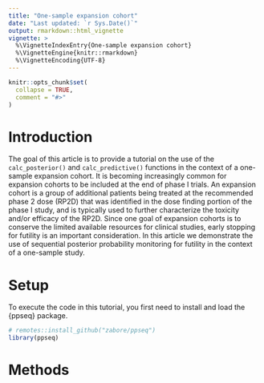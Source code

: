 ```yaml
---
title: "One-sample expansion cohort"
date: "Last updated: `r Sys.Date()`"
output: rmarkdown::html_vignette
vignette: >
  %\VignetteIndexEntry{One-sample expansion cohort}
  %\VignetteEngine{knitr::rmarkdown}
  %\VignetteEncoding{UTF-8}
---
```


```r
knitr::opts_chunk$set(
  collapse = TRUE,
  comment = "#>"
)
```


# Introduction

The goal of this article is to provide a tutorial on the use of the `calc_posterior()` and `calc_predictive()` functions in the context of a one-sample expansion cohort. It is becoming increasingly common for expansion cohorts to be included at the end of phase I trials. An expansion cohort is a group of additional patients being treated at the recommended phase 2 dose (RP2D) that was identified in the dose finding portion of the phase I study, and is typically used to further characterize the toxicity and/or efficacy of the RP2D. Since one goal of expansion cohorts is to conserve the limited available resources for clinical studies, early stopping for futility is an important consideration. In this article we demonstrate the use of sequential posterior probability monitoring for futility in the context of a one-sample study.


# Setup

To execute the code in this tutorial, you first need to install and load the {ppseq} package.

```r
# remotes::install_github("zabore/ppseq")
library(ppseq)
```


# Methods